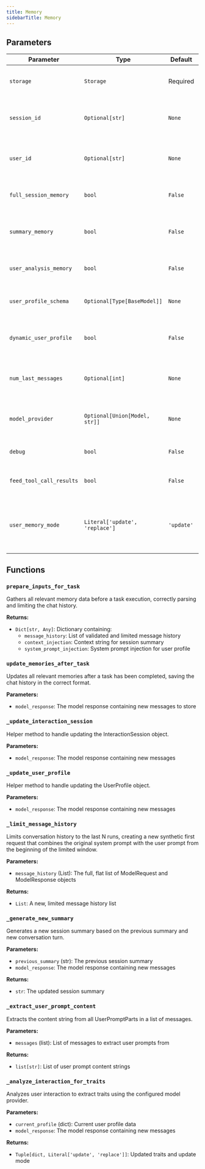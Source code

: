 ```yaml
---
title: Memory
sidebarTitle: Memory
---
```


## Parameters

| Parameter                          | Type                                                  | Default    | Description                                                                                                                                                                                                                      |
| ---------------------------------- | ----------------------------------------------------- | ---------- | -------------------------------------------------------------------------------------------------------------------------------------------------------------------------------------------------------------------------------- |
| `storage`                          | `Storage`                                             | Required   | Storage backend to use for persistence                                                                                                                                                                                          |
| `session_id`                       | `Optional[str]`                                       | `None`     | Session ID for session-based memory features                                                                                                                                                                                     |
| `user_id`                          | `Optional[str]`                                       | `None`     | User ID for user-specific memory features                                                                                                                                                                                        |
| `full_session_memory`              | `bool`                                                | `False`    | Enable full session memory storage                                                                                                                                                                                               |
| `summary_memory`                   | `bool`                                                | `False`    | Enable session summary generation and storage                                                                                                                                                                                    |
| `user_analysis_memory`             | `bool`                                                | `False`    | Enable user trait analysis and profile building                                                                                                                                                                                  |
| `user_profile_schema`              | `Optional[Type[BaseModel]]`                           | `None`     | Custom schema for user profile data                                                                                                                                                                                              |
| `dynamic_user_profile`             | `bool`                                                | `False`    | Enable dynamic user profile schema generation                                                                                                                                                                                    |
| `num_last_messages`                | `Optional[int]`                                       | `None`     | Limit conversation history to last N messages                                                                                                                                                                                    |
| `model_provider`                   | `Optional[Union[Model, str]]`                        | `None`     | Model provider for memory analysis tasks                                                                                                                                                                                         |
| `debug`                            | `bool`                                                | `False`    | Enable debug logging                                                                                                                                                                                                             |
| `feed_tool_call_results`           | `bool`                                                | `False`    | Include tool call results in memory analysis                                                                                                                                                                                      |
| `user_memory_mode`                 | `Literal['update', 'replace']`                       | `'update'` | Mode for updating user memory (update existing or replace)                                                                                                                                                                       |

## Functions

### `prepare_inputs_for_task`

Gathers all relevant memory data before a task execution, correctly parsing and limiting the chat history.

**Returns:**

- `Dict[str, Any]`: Dictionary containing:
  - `message_history`: List of validated and limited message history
  - `context_injection`: Context string for session summary
  - `system_prompt_injection`: System prompt injection for user profile

### `update_memories_after_task`

Updates all relevant memories after a task has been completed, saving the chat history in the correct format.

**Parameters:**

- `model_response`: The model response containing new messages to store

### `_update_interaction_session`

Helper method to handle updating the InteractionSession object.

**Parameters:**

- `model_response`: The model response containing new messages

### `_update_user_profile`

Helper method to handle updating the UserProfile object.

**Parameters:**

- `model_response`: The model response containing new messages

### `_limit_message_history`

Limits conversation history to the last N runs, creating a new synthetic first request that combines the original system prompt with the user prompt from the beginning of the limited window.

**Parameters:**

- `message_history` (List): The full, flat list of ModelRequest and ModelResponse objects

**Returns:**

- `List`: A new, limited message history list

### `_generate_new_summary`

Generates a new session summary based on the previous summary and new conversation turn.

**Parameters:**

- `previous_summary` (str): The previous session summary
- `model_response`: The model response containing new messages

**Returns:**

- `str`: The updated session summary

### `_extract_user_prompt_content`

Extracts the content string from all UserPromptParts in a list of messages.

**Parameters:**

- `messages` (list): List of messages to extract user prompts from

**Returns:**

- `list[str]`: List of user prompt content strings

### `_analyze_interaction_for_traits`

Analyzes user interaction to extract traits using the configured model provider.

**Parameters:**

- `current_profile` (dict): Current user profile data
- `model_response`: The model response containing new messages

**Returns:**

- `Tuple[dict, Literal['update', 'replace']]`: Updated traits and update mode
